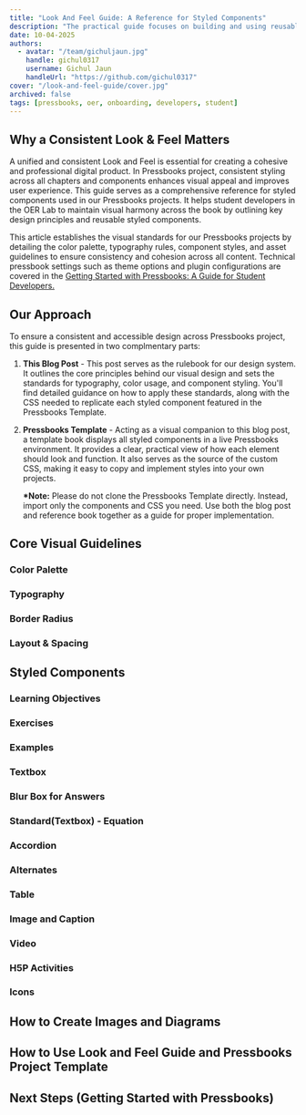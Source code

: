 ```yaml
---
title: "Look And Feel Guide: A Reference for Styled Components"
description: "The practical guide focuses on building and using reusable CSS components and demonstrates how to maintain a consistent and cohesive look and feel throughout Pressbooks project."
date: 10-04-2025
authors:
  - avatar: "/team/gichuljaun.jpg"
    handle: gichul0317
    username: Gichul Jaun
    handleUrl: "https://github.com/gichul0317"
cover: "/look-and-feel-guide/cover.jpg"
archived: false
tags: [pressbooks, oer, onboarding, developers, student]
---
```


## Why a Consistent Look & Feel Matters

A unified and consistent Look and Feel is essential for creating a cohesive and professional digital product. In Pressbooks project, consistent styling across all chapters and components enhances visual appeal and improves user experience. This guide serves as a comprehensive reference for styled components used in our Pressbooks projects. It helps student developers in the OER Lab to maintain visual harmony across the book by outlining key design principles and reusable styled components.

This article establishes the visual standards for our Pressbooks projects by detailing the color palette, typography rules, component styles, and asset guidelines to ensure consistency and cohesion across all content. Technical pressbook settings such as theme options and plugin configurations are covered in the [Getting Started with Pressbooks: A Guide for Student Developers.](/blog/pressbooks-getting-started-student)

## Our Approach

To ensure a consistent and accessible design across Pressbooks project, this guide is presented in two complmentary parts:

1. **This Blog Post** - This post serves as the rulebook for our design system. It outlines the core principles behind our visual design and sets the standards for typography, color usage, and component styling. You'll find detailed guidance on how to apply these standards, along with the CSS needed to replicate each styled component featured in the Pressbooks Template.
2. **Pressbooks Template** - Acting as a visual companion to this blog post, a template book displays all styled components in a live Pressbooks environment. It provides a clear, practical view of how each element should look and function. It also serves as the source of the custom CSS, making it easy to copy and implement styles into your own projects.

   **\*Note:** Please do not clone the Pressbooks Template directly. Instead, import only the components and CSS you need. Use both the blog post and reference book together as a guide for proper implementation.

## Core Visual Guidelines

### Color Palette

### Typography

### Border Radius

### Layout & Spacing

## Styled Components

### Learning Objectives

### Exercises

### Examples

### Textbox

### Blur Box for Answers

### Standard(Textbox) - Equation

### Accordion

### Alternates

### Table

### Image and Caption

### Video

### H5P Activities

### Icons

## How to Create Images and Diagrams

## How to Use Look and Feel Guide and Pressbooks Project Template

## Next Steps (Getting Started with Pressbooks)
